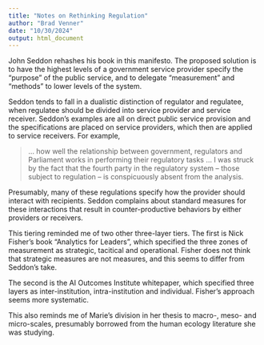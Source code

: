 ```yaml
---
title: "Notes on Rethinking Regulation"
author: "Brad Venner"
date: "10/30/2024"
output: html_document
---
```


John Seddon rehashes his book in this manifesto. The proposed solution is to have the highest levels of a government service provider specify the "purpose" of the public service, and to delegate "measurement" and "methods" to lower levels of the system.

Seddon tends to fall in a dualistic distinction of regulator and regulatee, when regulatee should be divided into service provider and service receiver. Seddon's examples are all on direct public service provision and the specifications are placed on service providers, which then are applied to service receivers. For example,

> ... how well the relationship between government, regulators and Parliament works in performing their regulatory tasks ... I was struck by the fact that the fourth party in the regulatory system – those subject to regulation – is conspicuously absent from the analysis.

Presumably, many of these regulations specify how the provider should interact with recipients. Seddon complains about standard measures for these interactions that result in counter-productive behaviors by either providers or receivers. 

This tiering reminded me of two other three-layer tiers. The first is Nick Fisher's book "Analytics for Leaders", which specified the three zones of measurement as strategic, tacitical and operational. Fisher does not think that strategic measures are not measures, and this seems to differ from Seddon's take.

The second is the AI Outcomes Institute whitepaper, which specified three layers as inter-institution, intra-institution and individual. Fisher's approach seems more systematic.

This also reminds me of Marie's division in her thesis to macro-, meso- and micro-scales, presumably borrowed from the human ecology literature she was studying.
